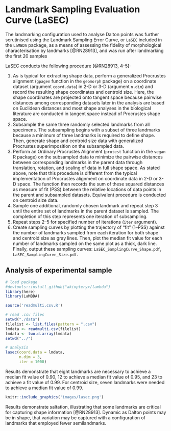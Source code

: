 # Landmark Sampling Evaluation Curve (LaSEC)

The landmarking configuration used to analyse Dalton points was further scrutinised using the Landmark Sampling Error Curve, or `LaSEC` included in the `LaMBDA` package, as a means of assessing the fidelity of morphological characterisation by landmarks [@RN28913], and was run after landmarking the first 20 samples

LaSEC conducts the following procedure [@RN28913, 4-5]:

1. As is typical for extracting shape data, perform a generalized Procrustes alignment (`gpagen` function in the `geomorph` package) on a coordinate dataset (argument `coord.data`) in 2-D or 3-D (argument `n.dim`) and record the resulting shape coordinates and centroid size. Here, the shape coordinates are projected onto tangent space because pairwise distances among corresponding datasets later in the analysis are based on Euclidean distances and most shape analyses in the biological literature are conducted in tangent space instead of Procrustes shape space.
2. Subsample the same three randomly selected landmarks from all specimens. The subsampling begins with a subset of three landmarks because a minimum of three landmarks is required to define shape. Then, generate shape and centroid size data with generalized Procrustes superimposition on the subsampled data.
3. Perform an Ordinary Procrustes Alignment (`protest` function in the `vegan` R package) on the subsampled data to minimize the pairwise distances between corresponding landmarks in the parent data through translation, rotation, and scaling of data in full shape space. As stated above, note that this procedure is different from the typical implementation of Procrustes alignment on coordinate data in 2-D or 3-D space. The function then records the sum of these squared distances as measure of fit (PSS) between the relative locations of data points in the parent and subsampled datasets. Equivalent procedure is conducted on centroid size data.
4. Sample one additional, randomly chosen landmark and repeat step 3 until the entire set of landmarks in the parent dataset is sampled. The completion of this step represents one iteration of subsampling.
5. Repeat steps 2–5 for specified number of iterations (`iter` argument).
6. Create sampling curves by plotting the trajectory of “fit” (1–PSS) against the number of landmarks sampled from each iteration for both shape and centroid size as gray lines. Then, plot the median fit value for each number of landmarks sampled on the same plot as a thick, dark line. Finally, output these sampling curves: `LaSEC_SamplingCurve_Shape.pdf`, `LaSEC_SamplingCurve_Size.pdf`.

## Analysis of experimental sample

```r
# load package
#devtools::install_github("akiopteryx/lambda")
library(here)
library(LaMBDA)

source('readmulti.csv.R')

# read .csv files
setwd("./data")
filelist <- list.files(pattern = ".csv")
lmdata <- readmulti.csv(filelist)
lmdata <- two.d.array(lmdata)
setwd("../")

# analysis
lasec(coord.data = lmdata, 
      n.dim = 3, 
      iter = 1000)
```

Results demonstrate that eight landmarks are necessary to achieve a median fit value of 0.90, 12 to achieve a median fit value of 0.95, and 23 to achieve a fit value of 0.99. For centroid size, seven landmarks were needed to achieve a median fit value of 0.99.

```r
knitr::include_graphics('images/lasec.png')
```

Results demonstrate saltation, illustrating that some landmarks are critical for capturing shape information [@RN28913]. Dynamic as Dalton points may be in shape, that variation may be captured with a configuration of landmarks that employed fewer semilandmarks.
